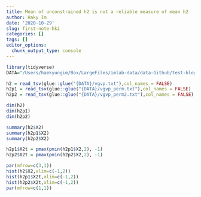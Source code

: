 ```yaml
---
title: Mean of unconstrained h2 is not a reliable measure of mean h2
author: Haky Im
date: '2020-10-29'
slug: first-note-hki
categories: []
tags: []
editor_options: 
  chunk_output_type: console
---
```


```r

library(tidyverse)
DATA="/Users/haekyungim/Box/LargeFiles/imlab-data/data-Github/test-blogdown/first-note-hki"


```

```r

h2 = read_tsv(glue::glue("{DATA}/vgvp.txt"),col_names = FALSE)
h2p1 = read_tsv(glue::glue("{DATA}/vgvp_perm.txt"),col_names = FALSE)
h2p2 = read_tsv(glue::glue("{DATA}/vgvp_perm2.txt"),col_names = FALSE)

dim(h2)
dim(h2p1)
dim(h2p2)

summary(h2$X2)
summary(h2p1$X2)
summary(h2p2$X2)

h2p1$X2t = pmax(pmin(h2p1$X2,2), -1)
h2p2$X2t = pmax(pmin(h2p2$X2,2), -1)

par(mfrow=c(3,1))
hist(h2$X2,xlim=c(-1,2))
hist(h2p1$X2t,xlim=c(-1,2))
hist(h2p2$X2t,xlim=c(-1,2))
par(mfrow=c(1,1))

```


